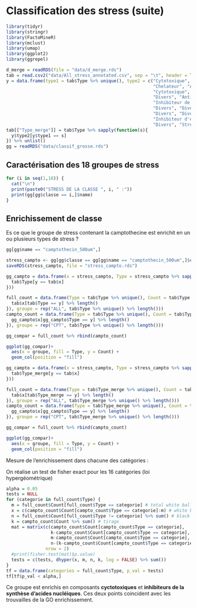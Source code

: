 # Classification des stress (suite) {#classif2}

```r
library(tidyr)
library(stringr)
library(FactoMineR)
library(mclust)
library(umap)
library(ggplot2)
library(ggrepel)
```

```r
d_merge = readRDS(file = "data/d_merge.rds")
tab = read.csv2("data/All_stress_annotated.csv", sep = "\t", header = TRUE)
y = data.frame(type1 = tab$Type %>% unique(), type2 = c("Cytotoxique", "Inconnu", "Autre", "Environement", 
                                                        "Chelateur", "Antifongique",
                                                        "Cytotoxique", "Divers", "Antibactériens", "Divers", "Kinase inhibiteur",
                                                        "Divers", "Antioxydant", "Inhbiteur de la synthèse protéique", 
                                                        "Inhibiteur de la synthèse d'acide nucléique",
                                                        "Divers", "Divers", "Cytotoxique", "Divers", "Cytotoxique", "Divers",
                                                        "Divers", "Divers", "Antiviral", "Inhibiteur de phosphatase", 
                                                        "Inhibiteur d'enzyme", "Divers","Divers" , "Divers", "Divers", "Divers",
                                                        "Divers", "Stress Oxydant", "Divers", "Divers", "Environement", "Divers"))
tab[["Type_merge"]] = tab$Type %>% sapply(function(s){
  y$type2[y$type1 == s]
}) %>% unlist()
gg = readRDS("data/classif_grosse.rds")
```

## Caractérisation des 18 groupes de stress

```r
for (i in seq(1,18)) {
  cat("\n")
  print(paste0("STRESS DE LA CLASSE ", i, " :"))
  print(gg[gg$classe == i,]$name)
}
```

## Enrichissement de classe 

Es ce que le groupe de stress contenant la camptothecine est enrichit en un ou plusieurs types de stress ?

```r
gg[gg$name == "camptothecin_500um",]

stress_campto <- gg[gg$classe == gg[gg$name == "camptothecin_500um",]$classe,]$name
saveRDS(stress_campto, file = "stress_campto.rds")
```

```r
gg_campto = data.frame(x = stress_campto, Type = stress_campto %>% sapply(function(y){
  tab$Type[y == tab$x]
}))

full_count = data.frame(Type = tab$Type %>% unique(), Count = tab$Type %>% unique() %>% sapply(function(y){
  tab$x[tab$Type == y] %>% length()
}), groupe = rep("ALL", tab$Type %>% unique() %>% length()))
campto_count = data.frame(Type = tab$Type %>% unique(), Count = tab$Type%>% unique()  %>% sapply(function(y){
  gg_campto$x[gg_campto$Type == y] %>% length()
}), groupe = rep("CPT", tab$Type %>% unique() %>% length()))

gg_compar = full_count %>% rbind(campto_count)

ggplot(gg_compar)+
  aes(x = groupe, fill = Type, y = Count) +
  geom_col(position = "fill")
```

```r
gg_campto = data.frame(x = stress_campto, Type = stress_campto %>% sapply(function(y){
  tab$Type_merge[y == tab$x]
}))

full_count = data.frame(Type = tab$Type_merge %>% unique(), Count = tab$Type_merge %>% unique() %>% sapply(function(y){
  tab$x[tab$Type_merge == y] %>% length()
}), groupe = rep("ALL", tab$Type_merge %>% unique() %>% length()))
campto_count = data.frame(Type = tab$Type_merge %>% unique(), Count = tab$Type_merge %>% unique()  %>% sapply(function(y){
  gg_campto$x[gg_campto$Type == y] %>% length()
}), groupe = rep("CPT", tab$Type_merge %>% unique() %>% length()))

gg_compar = full_count %>% rbind(campto_count)

ggplot(gg_compar)+
  aes(x = groupe, fill = Type, y = Count) +
  geom_col(position = "fill")
```

Mesure de l'enrichissement dans chacune des catégories :

On réalise un test de fisher exact pour les 16 catégories (loi hypergéométrique)

```r
alpha = 0.05
tests = NULL
for (categorie in full_count$Type) {
  m = full_count$Count[full_count$Type == categorie] # total white balls
  x = c(campto_count$Count[campto_count$Type == categorie]:m) # white balls tirées (hits)
  n = full_count$Count[full_count$Type != categorie] %>% sum() # black balls total
  k = campto_count$Count %>% sum() # tirage
  mat = matrix(c(campto_count$Count[campto_count$Type == categorie], 
                 k-campto_count$Count[campto_count$Type == categorie], 
                 m-campto_count$Count[campto_count$Type == categorie], 
                 n-(k-campto_count$Count[campto_count$Type == categorie])), 
               nrow = 2)
  #print(fisher.test(mat)$p.value)
  tests = c(tests, dhyper(x, m, n, k, log = FALSE) %>% sum())
}
tf = data.frame(categories = full_count$Type, p_val = tests)
tf[tf$p_val < alpha,]
```
Ce groupe est enrichis en composants **cyctotoxiques** et **inhibiteurs de la synthèse d'acides nucléiques**. Ces deux points coincident avec les trouvailles de la GO enrichissement.

